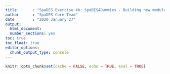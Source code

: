 ```yaml
---
title       : "SpaDES Exercise 4b: SpaDES4Dummies - Building new modules, and connecting them"
author      : "SpaDES Core Team"
date        : "2020 January 27"
output:
  html_document:
  number_sections: yes
toc: true
toc_float: true
editor_options:
  chunk_output_type: console
---
```


```r
knitr::opts_chunk$set(cache = FALSE, echo = TRUE, eval = TRUE)
```

<!--
  this is a dummy file that will be replaced with a link to the specific exercise vignette when site rebuilt
  see `replacementList` defined in `asis.R`
-->
